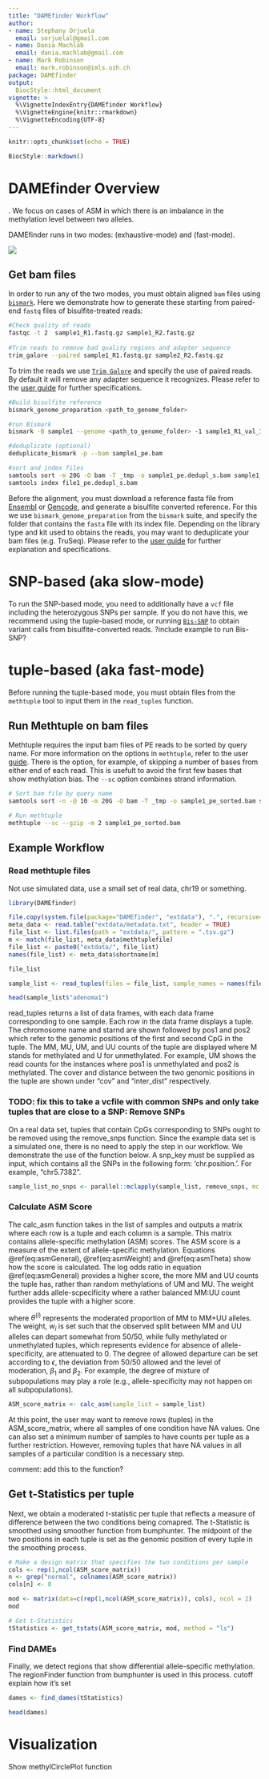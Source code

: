 ```yaml
---
title: "DAMEfinder Workflow"
author: 
- name: Stephany Orjuela
  email: sorjuelal@gmail.com
- name: Dania Machlab
  email: dania.machlab@gmail.com
- name: Mark Robinson
  email: mark.robinson@imls.uzh.ch
package: DAMEfinder
output: 
  BiocStyle::html_document
vignette: >
  %\VignetteIndexEntry{DAMEfinder Workflow}
  %\VignetteEngine{knitr::rmarkdown}
  %\VignetteEncoding{UTF-8} 
---
```


```r
knitr::opts_chunk$set(echo = TRUE)

```

```r
BiocStyle::markdown()
```


# DAMEfinder Overview

\textit{something about ASM, types of ASM, humans bla bla} \textit{also something about BS-seq (take it from the proposal?)}. We focus on cases of ASM in which there is an imbalance in the methylation level between two alleles.

DAMEfinder runs in two modes: \textbf{SNP-based} (exhaustive-mode) and \textbf{tuple-based} (fast-mode). 

![](figure/DAMEfinder_workflow.png)

## Get bam files
In order to run any of the two modes, you must obtain aligned `bam` files using [`bismark`](http://www.bioinformatics.babraham.ac.uk/projects/bismark/). Here we demonstrate how to generate these starting from paired-end `fastq` files of bisulfite-treated reads:

```bash
#Check quality of reads
fastqc -t 2  sample1_R1.fastq.gz sample1_R2.fastq.gz
	
#Trim reads to remove bad quality regions and adapter sequence
trim_galore --paired sample1_R1.fastq.gz sample2_R2.fastq.gz
```

To trim the reads we use [`Trim Galore`](https://github.com/FelixKrueger/TrimGalore) and specify the use of paired reads. By default it will remove any adapter sequence it recognizes. Please refer to the [user guide](https://github.com/FelixKrueger/TrimGalore/blob/master/Docs/Trim_Galore_User_Guide.md) for further specifications.

```bash
#Build bisulfite reference 
bismark_genome_preparation <path_to_genome_folder>

#run Bismark
bismark -B sample1 --genome <path_to_genome_folder> -1 sample1_R1_val_1.fq.gz -2 sample1_R2_val_2.fq.gz

#deduplicate (optional)
deduplicate_bismark -p --bam sample1_pe.bam

#sort and index files
samtools sort -m 20G -O bam -T _tmp -o sample1_pe.dedupl_s.bam sample1_pe.deduplicated.bam
samtools index file1_pe.dedupl_s.bam
```

Before the alignment, you must download a reference fasta file from [Ensembl](https://www.ensembl.org/info/data/ftp/index.html) or [Gencode](https://www.gencodegenes.org/), and generate a bisulfite converted reference. For this we use `bismark_genome_preparation` from the `bismark` suite, and specify the folder that contains the `fasta` file with its index file.
Depending on the library type and kit used to obtains the reads, you may want to deduplicate your bam files (e.g. TruSeq). Please refer to the [user guide](https://rawgit.com/FelixKrueger/Bismark/master/Docs/Bismark_User_Guide.html) for further explanation and specifications.


# SNP-based (aka slow-mode)

To run the SNP-based mode, you need to additionally have a `vcf` file including the heterozygous SNPs per sample. If you do not have this, we recommend using the tuple-based mode, or running [`Bis-SNP`](http://people.csail.mit.edu/dnaase/bissnp2011/) to obtain variant calls from bisulfite-converted reads. 
?include example to run Bis-SNP?




# tuple-based (aka fast-mode)

Before running the tuple-based mode, you must obtain files from the `methtuple` tool to input them in the `read_tuples` function.


## Run Methtuple on bam files

Methtuple requires the input bam files of PE reads to be sorted by query name. For more information on the options in `methtuple`, refer to the user [guide](https://github.com/PeteHaitch/methtuple). There is the option, for example, of skipping a number of bases from either end of each read. This is usefult to avoid the first few bases that show methylation bias. The `--sc` option combines strand information.

```bash
# Sort bam file by query name
samtools sort -n -@ 10 -m 20G -O bam -T _tmp -o sample1_pe_sorted.bam sample1_pe.deduplicated.bam

# Run methtuple
methtuple --sc --gzip -m 2 sample1_pe_sorted.bam
```


## Example Workflow 

### Read methtuple files 

Not use simulated data, use a small set of real data, chr19 or something. 

\texit{We copy all the files available in the extdata folder of the package which contains the methtuple files we will use in this example. The files are the result of simulated data and encompass a small section of chr14 and contain allele-scpecifically methylated regions in the normal samples, some of which are lost in the adenoma samples.}


```r
library(DAMEfinder)

file.copy(system.file(package="DAMEfinder", "extdata"), ".", recursive=TRUE)
meta_data <- read.table("extdata/metadata.txt", header = TRUE)
file_list <- list.files(path = "extdata/", pattern = ".tsv.gz")
m <- match(file_list, meta_data$methtuplefile)
file_list <- paste0("extdata/", file_list)
names(file_list) <- meta_data$shortname[m]

file_list

```

```r

sample_list <- read_tuples(files = file_list, sample_names = names(file_list))

head(sample_list$"adenoma1")

```

read_tuples returns a list of data frames, with each data frame corresponding to one sample. Each row in the data frame displays a tuple. The chromosome name and starnd are shown followed by pos1 and pos2 which refer to the genomic positions of the first and second CpG in the tuple. The MM, MU, UM, and UU counts of the tuple are displayed where M stands for methylated and U for unmethylated. For example, UM shows the read counts for the instances where pos1 is unmethylated and pos2 is methylated. The cover and distance between the two genomic positions in the tuple are shown under "cov" and "inter_dist" respectively.

### TODO: fix this to take a vcfile with common SNPs and only take tuples that are close to a SNP: Remove SNPs 

On a real data set, tuples that contain CpGs corresponding to SNPs ought to be removed using the remove_snps function. Since the example data set is a simulated one, there is no need to apply the step in our workflow. We demonstrate the use of the function below. A snp_key must be supplied as input, which contains all the SNPs in the following form: 'chr.position.'. For example, "chr5.7382".


```r

sample_list_no_snps <- parallel::mclapply(sample_list, remove_snps, mc.cores=6)
```


### Calculate ASM Score

The calc_asm function takes in the list of samples and outputs a matrix where each row is a tuple and each column is a sample. This matrix contains allele-specific methylation (ASM) scores. The ASM score is a measure of the extent of allele-specific methylation. Equations \@ref(eq:asmGeneral), \@ref(eq:asmWeight) and \@ref(eq:asmTheta) show how the score is calculated. The log odds ratio in equation \@ref(eq:asmGeneral) provides a higher score, the more MM and UU counts the tuple has, rather than random methylations of UM and MU. The weight further adds allele-scpecificity where a rather balanced MM:UU count provides the tuple with a higher score.

\begin{equation}
    ASM^{(i)} = log{ \Big\{ \frac{X_{MM}^{(i)} \cdot X_{UU}^{(i)}}{X_{MU}^{(i)} \cdot X_{UM}^{(i)}} \Big\} \cdot w_i }
    (\#eq:asmGeneral)
\end{equation}

\begin{equation}
    w_i = P(0.5-\epsilon < \theta < 0.5+\epsilon~|~ X_{MM}^{(i)}, X_{UU}^{(i)}, \beta_1, \beta_2)
    (\#eq:asmWeight)
\end{equation}

\begin{equation}
    \theta^{(i)} | X_{MM}^{(i)}, X_{UU}^{(i)},\beta_1, \beta_2 \sim Beta(\beta_1+X_{MM}^{(i)}, \beta_2+X_{UU}^{(i)})
    (\#eq:asmTheta)
\end{equation}


where $\theta^{(i)}$ represents the moderated proportion of MM to MM+UU alleles. The weight, $w_i$ is set such that the observed split between MM and UU alleles can depart somewhat from 50/50, while fully methylated or unmethylated tuples, which represents evidence for absence of allele-specificity, are attenuated to 0.  The degree of allowed departure can be set according to $\epsilon$, the deviation from 50/50 allowed and the level of moderation, $\beta_1$ and $\beta_2$.  For example, the degree of mixture of subpopulations may play a role (e.g., allele-specificity may not happen on all subpopulations).

```r

ASM_score_matrix <- calc_asm(sample_list = sample_list)

```


At this point, the user may want to remove rows (tuples) in the ASM_score_matrix, where all samples of one condition have NA values. One can also set a minimum number of samples to have counts per tuple as a further restriction. However, removing tuples that have NA values in all samples of a particular condition is a necessary step.

comment: add this to the function?

## Get t-Statistics per tuple

Next, we obtain a moderated t-statistic per tuple that reflects a measure of difference between the two conditions being comapred. The t-Statistic is smoothed using smoother function from bumphunter. The midpoint of the two positions in each tuple is set as the genomic position of every tuple in the smoothing process.

```r

# Make a design matrix that specifies the two conditions per sample
cols <- rep(1,ncol(ASM_score_matrix))
n <- grep("normal", colnames(ASM_score_matrix))
cols[n] <- 0

mod <- matrix(data=c(rep(1,ncol(ASM_score_matrix)), cols), ncol = 2)
mod

# Get t-Statistics
tStatistics <- get_tstats(ASM_score_matrix, mod, method = "ls")

```

### Find DAMEs

Finally, we detect regions that show differential allele-specific methylation. The regionFinder function from bumphunter is used in this process. cutoff explain how it's set

```r

dames <- find_dames(tStatistics)

head(dames)

```


# Visualization

Show methylCirclePlot function
